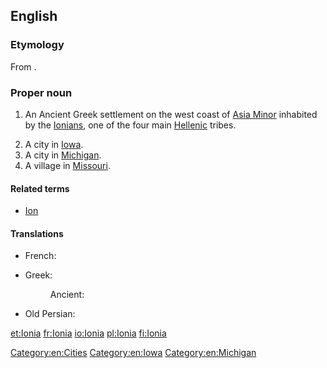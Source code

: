 ==English==
{{wikipedia}}

===Etymology===
From {{etyl|grc|en}} {{term/t|grc|Ἰωνία}}.

===Proper noun===
{{en-proper noun}}

# {{context|historical|lang=en}} An Ancient Greek settlement on the west coast of [[Asia Minor]] inhabited by the [[Ionian]]s, one of the four main [[Hellenic]] tribes.
# A city in [[Iowa]].
# A city in [[Michigan]].
# A village in [[Missouri]].

====Related terms====
* [[Ion]]

====Translations====
{{trans-top|(historical) Ancient Greek settlement}}
* French: {{t+|fr|Ionie|f}}
{{trans-mid}}
* Greek:
*: Ancient: {{t|grc|Ἰωνία|f|sc=polytonic}}
* Old Persian: {{t|peo|𐎹𐎢𐎴|tr=Yauna|sc=Xpeo}}
{{trans-bottom}}

[[Category:en:Cities]]
[[Category:en:Iowa]]
[[Category:en:Michigan]]

[[et:Ionia]]
[[fr:Ionia]]
[[io:Ionia]]
[[pl:Ionia]]
[[fi:Ionia]]